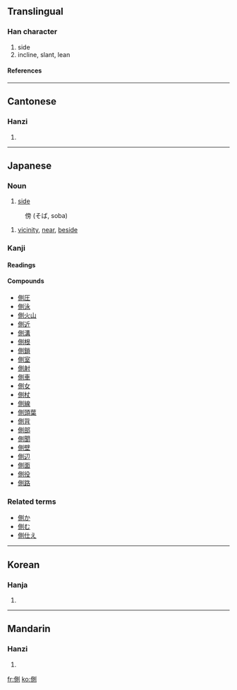{{see|侧}}

==Translingual==
===Han character===
{{Han char|rn=9|rad=人|as=09|sn=11|four=2220<sub>0</sub>|canj=人月金弓 (OBCN)}}
# side
# incline, slant, lean
====References====
{{Han ref|kx=0111.340|dkj=00897|dj=0238.060|hdz=10189.120|uh=5074|ud=20596|bh=B0BC|bd=45244}}
----
==Cantonese==
===Hanzi===
{{yue-hanzi|jyut=|y=jak1}}
# {{defn|Cantonese}}
----
==Japanese==


===Noun===
{{janoun|がわ|gawa}}
# [[side]]

{{janoun|そば|soba}}
:傍 (そば, soba)
# [[vicinity]], [[near]], [[beside]]


===Kanji===
{{ja-kanji|grade=|rs=人09}}
====Readings====
{{ja-readings|on=[[そく]] ([[soku]]), [[しょく]] ([[shoku]])|kun=[[かわ]] ([[kawa]]), [[かたわら]] ([[側ら]], [[katawara]]), [[そばめる]] ([[側める]], [[sobameru]])}}
====Compounds====
*[[側圧]]
*[[側泳]]
*[[側火山]]
*[[側近]]
*[[側溝]]
*[[側根]]
*[[側鎖]]
*[[側室]]
*[[側射]]
*[[側車]]
*[[側女]]
*[[側杖]]
*[[側線]]
*[[側頭葉]]
*[[側背]]
*[[側部]]
*[[側聞]]
*[[側壁]]
*[[側辺]]
*[[側面]]
*[[側役]]
*[[側路]]


===Related terms===
*[[側か]]
*[[側む]]
*[[側仕え]]
----
==Korean==
===Hanja===
{{ko-hanja|hangeul=측|rv=cheuk|mr=ch'ŭk}}
# {{defn|Korean}}
----
==Mandarin==
===Hanzi===
{{cmn-hanzi|sim=侧|pin=[[cè]] (ce4)|wg=ts'e<sup>4</sup>}}
# {{defn|Mandarin}}

[[fr:側]]
[[ko:側]]